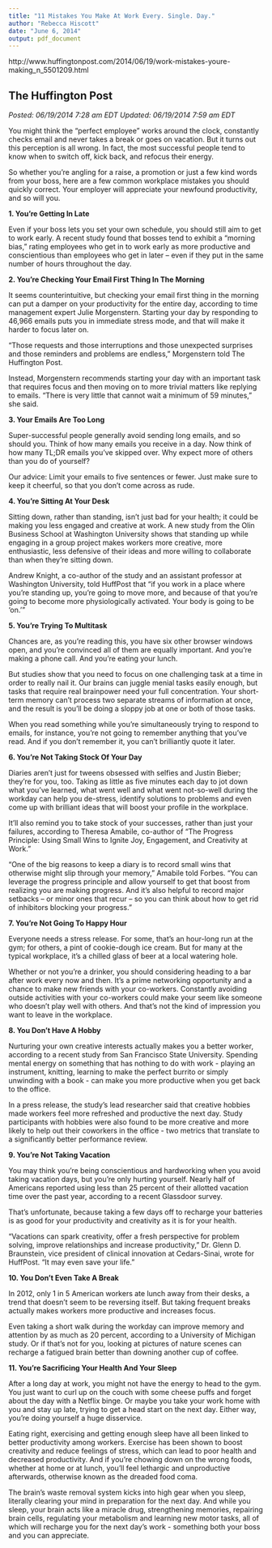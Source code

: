```yaml
---
title: "11 Mistakes You Make At Work Every. Single. Day."
author: "Rebecca Hiscott"
date: "June 6, 2014"
output: pdf_document
---
```


http://www.huffingtonpost.com/2014/06/19/work-mistakes-youre-making_n_5501209.html

## The Huffington Post

*Posted: 06/19/2014 7:28 am EDT Updated: 06/19/2014 7:59 am EDT*


You might think the "perfect employee" works around the clock, constantly checks email and never takes a break or goes on vacation. But it turns out this perception is all wrong. In fact, the most successful people tend to know when to switch off, kick back, and refocus their energy.

So whether you're angling for a raise, a promotion or just a few kind words from your boss, here are a few common workplace mistakes you should quickly correct. Your employer will appreciate your newfound productivity, and so will you.

**1. You're Getting In Late**

Even if your boss lets you set your own schedule, you should still aim to get to work early. A recent study found that bosses tend to exhibit a "morning bias," rating employees who get in to work early as more productive and conscientious than employees who get in later -- even if they put in the same number of hours throughout the day.

**2. You're Checking Your Email First Thing In The Morning**

It seems counterintuitive, but checking your email first thing in the morning can put a damper on your productivity for the entire day, according to time management expert Julie Morgenstern. Starting your day by responding to 46,966 emails puts you in immediate stress mode, and that will make it harder to focus later on.

"Those requests and those interruptions and those unexpected surprises and those reminders and problems are endless," Morgenstern told The Huffington Post.

Instead, Morgenstern recommends starting your day with an important task that requires focus and then moving on to more trivial matters like replying to emails. "There is very little that cannot wait a minimum of 59 minutes," she said.

**3. Your Emails Are Too Long**

Super-successful people generally avoid sending long emails, and so should you. Think of how many emails you receive in a day. Now think of how many TL;DR emails you've skipped over. Why expect more of others than you do of yourself?

Our advice: Limit your emails to five sentences or fewer. Just make sure to keep it cheerful, so that you don't come across as rude.

**4. You're Sitting At Your Desk**

Sitting down, rather than standing, isn't just bad for your health; it could be making you less engaged and creative at work. A new study from the Olin Business School at Washington University shows that standing up while engaging in a group project makes workers more creative, more enthusiastic, less defensive of their ideas and more willing to collaborate than when they're sitting down.

Andrew Knight, a co-author of the study and an assistant professor at Washington University, told HuffPost that "if you work in a place where you're standing up, you're going to move more, and because of that you're going to become more physiologically activated. Your body is going to be 'on.'"

**5. You're Trying To Multitask**

Chances are, as you're reading this, you have six other browser windows open, and you're convinced all of them are equally important. And you're making a phone call. And you're eating your lunch.

But studies show that you need to focus on one challenging task at a time in order to really nail it. Our brains can juggle menial tasks easily enough, but tasks that require real brainpower need your full concentration. Your short-term memory can't process two separate streams of information at once, and the result is you'll be doing a sloppy job at one or both of those tasks.

When you read something while you're simultaneously trying to respond to emails, for instance, you're not going to remember anything that you've read. And if you don't remember it, you can't brilliantly quote it later.

**6. You're Not Taking Stock Of Your Day**

Diaries aren't just for tweens obsessed with selfies and Justin Bieber; they're for you, too. Taking as little as five minutes each day to jot down what you've learned, what went well and what went not-so-well during the workday can help you de-stress, identify solutions to problems and even come up with brilliant ideas that will boost your profile in the workplace.

It'll also remind you to take stock of your successes, rather than just your failures, according to Theresa Amabile, co-author of "The Progress Principle: Using Small Wins to Ignite Joy, Engagement, and Creativity at Work."

"One of the big reasons to keep a diary is to record small wins that otherwise might slip through your memory," Amabile told Forbes. "You can leverage the progress principle and allow yourself to get that boost from realizing you are making progress. And it's also helpful to record major setbacks -- or minor ones that recur -- so you can think about how to get rid of inhibitors blocking your progress."

**7. You're Not Going To Happy Hour**

Everyone needs a stress release. For some, that's an hour-long run at the gym; for others, a pint of cookie-dough ice cream. But for many at the typical workplace, it's a chilled glass of beer at a local watering hole.

Whether or not you're a drinker, you should considering heading to a bar after work every now and then. It's a prime networking opportunity and a chance to make new friends with your co-workers. Constantly avoiding outside activities with your co-workers could make your seem like someone who doesn't play well with others. And that's not the kind of impression you want to leave in the workplace.

**8. You Don't Have A Hobby**

Nurturing your own creative interests actually makes you a better worker, according to a recent study from San Francisco State University. Spending mental energy on something that has nothing to do with work - playing an instrument, knitting, learning to make the perfect burrito or simply unwinding with a book - can make you more productive when you get back to the office.

In a press release, the study's lead researcher said that creative hobbies made workers feel more refreshed and productive the next day. Study participants with hobbies were also found to be more creative and more likely to help out their coworkers in the office - two metrics that translate to a significantly better performance review.

**9. You're Not Taking Vacation**

You may think you're being conscientious and hardworking when you avoid taking vacation days, but you're only hurting yourself. Nearly half of Americans reported using less than 25 percent of their allotted vacation time over the past year, according to a recent Glassdoor survey.

That's unfortunate, because taking a few days off to recharge your batteries is as good for your productivity and creativity as it is for your health.

"Vacations can spark creativity, offer a fresh perspective for problem solving, improve relationships and increase productivity," Dr. Glenn D. Braunstein, vice president of clinical innovation at Cedars-Sinai, wrote for HuffPost. "It may even save your life."

**10. You Don't Even Take A Break**

In 2012, only 1 in 5 American workers ate lunch away from their desks, a trend that doesn't seem to be reversing itself. But taking frequent breaks actually makes workers more productive and increases focus.

Even taking a short walk during the workday can improve memory and attention by as much as 20 percent, according to a University of Michigan study. Or if that's not for you, looking at pictures of nature scenes can recharge a fatigued brain better than downing another cup of coffee.

**11. You're Sacrificing Your Health And Your Sleep**

After a long day at work, you might not have the energy to head to the gym. You just want to curl up on the couch with some cheese puffs and forget about the day with a Netflix binge. Or maybe you take your work home with you and stay up late, trying to get a head start on the next day. Either way, you're doing yourself a huge disservice.

Eating right, exercising and getting enough sleep have all been linked to better productivity among workers. Exercise has been shown to boost creativity and reduce feelings of stress, which can lead to poor health and decreased productivity. And if you're chowing down on the wrong foods, whether at home or at lunch, you'll feel lethargic and unproductive afterwards, otherwise known as the dreaded food coma.

The brain's waste removal system kicks into high gear when you sleep, literally clearing your mind in preparation for the next day. And while you sleep, your brain acts like a miracle drug, strengthening memories, repairing brain cells, regulating your metabolism and learning new motor tasks, all of which will recharge you for the next day's work - something both your boss and you can appreciate.
